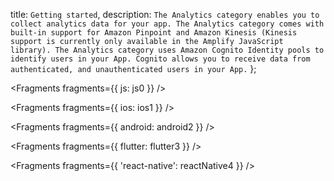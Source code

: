   title: `Getting started`,
  description: `The Analytics category enables you to collect analytics data for your app. The Analytics category comes with built-in support for Amazon Pinpoint and Amazon Kinesis (Kinesis support is currently only available in the Amplify JavaScript library). The Analytics category uses Amazon Cognito Identity pools to identify users in your App. Cognito allows you to receive data from authenticated, and unauthenticated users in your App.`
};


<Fragments fragments={{ js: js0 }} />


<Fragments fragments={{ ios: ios1 }} />


<Fragments fragments={{ android: android2 }} />


<Fragments fragments={{ flutter: flutter3 }} />


<Fragments fragments={{ 'react-native': reactNative4 }} />

